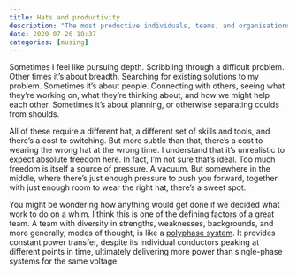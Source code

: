 ```yaml
---
title: Hats and productivity
description: "The most productive individuals, teams, and organisations, create slack to invite serendipity."
date: 2020-07-26 18:37
categories: [musing]
---
```


Sometimes I feel like pursuing depth. Scribbling through a difficult problem. Other times it's about breadth. Searching for existing solutions to my problem. Sometimes it's about people. Connecting with others, seeing what they're working on, what they're thinking about, and how we might help each other. Sometimes it's about planning, or otherwise separating coulds from shoulds.

All of these require a different hat, a different set of skills and tools, and there's a cost to switching. But more subtle than that, there's a cost to wearing the wrong hat at the wrong time. I understand that it's unrealistic to expect absolute freedom here. In fact, I'm not sure that's ideal. Too much freedom is itself a source of pressure. A vacuum. But somewhere in the middle, where there's just enough pressure to push you forward, together with just enough room to wear the right hat, there's a sweet spot.

You might be wondering how anything would get done if we decided what work to do on a whim. I think this is one of the defining factors of a great team. A team with diversity in strengths, weaknesses, backgrounds, and more generally, modes of thought, is like a [polyphase system](https://en.wikipedia.org/wiki/Polyphase_system). It provides constant power transfer, despite its individual conductors peaking at different points in time, ultimately delivering more power than single-phase systems for the same voltage.
